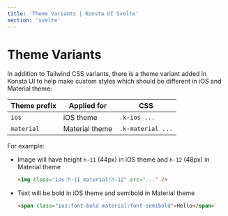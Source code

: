 ```yaml
---
title: 'Theme Variants | Konsta UI Svelte'
section: 'svelte'
---
```


# Theme Variants

In addition to Tailwind CSS variants, there is a theme variant added in Konsta UI to help make custom styles which should be different in iOS and Material theme:

| Theme prefix | Applied for    | CSS               |
| ------------ | -------------- | ----------------- |
| `ios`        | iOS theme      | `.k-ios ...`      |
| `material`   | Material theme | `.k-material ...` |

For example:

- Image will have height `h-11` (44px) in iOS theme and `h-12` (48px) in Material theme

  ```html
  <img class="ios:h-11 material:h-12" src="..." />
  ```

- Text will be bold in iOS theme and semibold in Material theme

  ```html
  <span class="ios:font-bold material:font-semibold">Hello</span>
  ```
